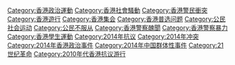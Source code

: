 {{Catmore}}
[[Category:香港政治運動|Category:香港政治運動]]
[[Category:香港社會騷動|Category:香港社會騷動]]
[[Category:香港警民衝突|Category:香港警民衝突]]
[[Category:香港遊行|Category:香港遊行]]
[[Category:香港集会|Category:香港集会]]
[[Category:香港普选问题|Category:香港普选问题]]
[[Category:公民社会运动|Category:公民社会运动]]
[[Category:公民不服从|Category:公民不服从]]
[[Category:香港警察醜聞|Category:香港警察醜聞]]
[[Category:香港警察暴力|Category:香港警察暴力]]
[[Category:香港學生運動|Category:香港學生運動]]
[[Category:2014年抗议|Category:2014年抗议]]
[[Category:2014年冲突|Category:2014年冲突]]
[[Category:2014年香港政治事件|Category:2014年香港政治事件]]
[[Category:2014年中国群体性事件|Category:2014年中国群体性事件]]
[[Category:21世纪革命|Category:21世纪革命]]
[[Category:2010年代香港抗议游行|Category:2010年代香港抗议游行]]